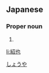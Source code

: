 ==Japanese==
{{ja-kanjitab|紹|也}}

===Proper noun===
{{ja-pos|proper|しょうや}}

# {{given name|male|lang=ja}}

[[Category:Japanese male given names|しょうや]]

[[li:紹也]]